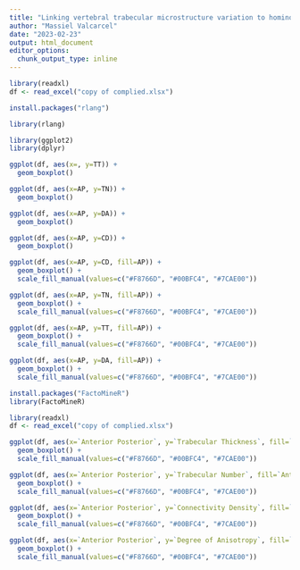 ```yaml
---
title: "Linking vertebral trabecular microstructure variation to hominoid locomotion, Part I: Homo sapiens"
author: "Massiel Valcarcel"
date: "2023-02-23"
output: html_document
editor_options: 
  chunk_output_type: inline
---
```


```r
library(readxl)
df <- read_excel("copy of complied.xlsx")

```
```r
install.packages("rlang")

library(rlang)

library(ggplot2)
library(dplyr)


```


```r

ggplot(df, aes(x=, y=TT)) +
  geom_boxplot()

ggplot(df, aes(x=AP, y=TN)) +
  geom_boxplot()

ggplot(df, aes(x=AP, y=DA)) +
  geom_boxplot()

ggplot(df, aes(x=AP, y=CD)) +
  geom_boxplot()

```
```r
ggplot(df, aes(x=AP, y=CD, fill=AP)) +
  geom_boxplot() +
  scale_fill_manual(values=c("#F8766D", "#00BFC4", "#7CAE00")) 

ggplot(df, aes(x=AP, y=TN, fill=AP)) +
  geom_boxplot() +
  scale_fill_manual(values=c("#F8766D", "#00BFC4", "#7CAE00")) 

ggplot(df, aes(x=AP, y=TT, fill=AP)) +
  geom_boxplot() +
  scale_fill_manual(values=c("#F8766D", "#00BFC4", "#7CAE00")) 

ggplot(df, aes(x=AP, y=DA, fill=AP)) +
  geom_boxplot() +
  scale_fill_manual(values=c("#F8766D", "#00BFC4", "#7CAE00")) 

```
```r
install.packages("FactoMineR")
library(FactoMineR)


```

```r
library(readxl)
df <- read_excel("copy of complied.xlsx")

```
```r
ggplot(df, aes(x=`Anterior Posterior`, y=`Trabecular Thickness`, fill=`Anterior Posterior`)) +
  geom_boxplot() +
  scale_fill_manual(values=c("#F8766D", "#00BFC4", "#7CAE00"))

ggplot(df, aes(x=`Anterior Posterior`, y=`Trabecular Number`, fill=`Anterior Posterior`)) +
  geom_boxplot() +
  scale_fill_manual(values=c("#F8766D", "#00BFC4", "#7CAE00"))

ggplot(df, aes(x=`Anterior Posterior`, y=`Connectivity Density`, fill=`Anterior Posterior`)) +
  geom_boxplot() +
  scale_fill_manual(values=c("#F8766D", "#00BFC4", "#7CAE00"))

ggplot(df, aes(x=`Anterior Posterior`, y=`Degree of Anisotropy`, fill=`Anterior Posterior`)) +
  geom_boxplot() +
  scale_fill_manual(values=c("#F8766D", "#00BFC4", "#7CAE00"))


```



